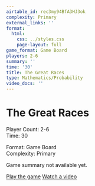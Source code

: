 ```yaml
---
airtable_id: rec3my94BfA3HJ3ok
complexity: Primary
external_links: ''
format:
  html:
    css: ../styles.css
    page-layout: full
game_format: Game Board
players: 2-6
summary: ''
time: '30'
title: The Great Races
type: Mathematics/Probability
video_docs: ''
---
```


# The Great Races

:::{.game-info-box}
:::{.game-stats}
:::{.left-stats}
Player Count: 2-6  
Time: 30
:::
:::{.right-stats}
Format: Game Board  
Complexity: Primary
:::
:::
:::

Game summary not available yet.

:::{.game-actions}
<a href="#" class="btn btn-play"><i class="fa fa-gamepad"></i> Play the game</a>
<a href="#" class="btn btn-watch"><i class="fa fa-video"></i> Watch a video</a>
:::